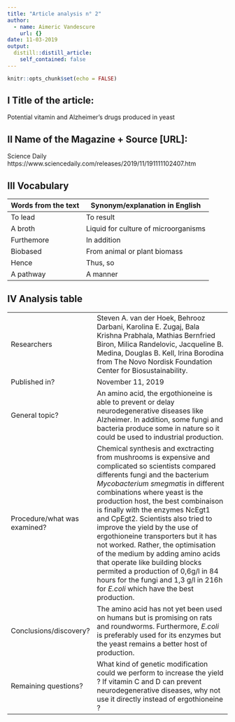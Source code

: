 ```yaml
---
title: "Article analysis n° 2"
author:
  - name: Aimeric Vandescure
    url: {}
date: 11-03-2019
output:
  distill::distill_article:
    self_contained: false
---
```


```r
knitr::opts_chunk$set(echo = FALSE)
```

## I Title of the article: 

Potential vitamin and Alzheimer's drugs produced in yeast


## II Name of the Magazine + Source [URL]:

Science Daily  https://www.sciencedaily.com/releases/2019/11/191111102407.htm


## III Vocabulary 

| Words from the text | Synonym/explanation in English |
| ------------------- | ------------------------------ |
| To lead             | To result                   |
| A broth             | Liquid for culture of microorganisms        |
| Furthemore          | In addition  |
| Biobased            | From animal or plant biomass  |
| Hence               | Thus, so  |
| A pathway      | A manner |

## IV Analysis table 

|                              |                                                                     |
| ---------------------------- | ------------------------------------------------------------------- |
| Researchers                  | Steven A. van der Hoek, Behrooz Darbani, Karolina E. Zugaj, Bala Krishna Prabhala, Mathias Bernfried Biron, Milica Randelovic, Jacqueline B. Medina, Douglas B. Kell, Irina Borodina  from The Novo Nordisk Foundation Center for Biosustainability.                         |
| Published in?                | November 11, 2019                                                       |
| General topic?               |An amino acid, the ergothioneine is able to prevent or delay neurodegenerative diseases like Alzheimer. In addition, some fungi and bacteria produce some in nature so it could be used to industrial production.  |
| Procedure/what was examined? | Chemical synthesis and exctracting from mushrooms is expensive and complicated so scientists compared differents fungi and the bacterium *Mycobacterium smegmatis* in different combinations where yeast is the production host, the best combinaison is finally with the enzymes NcEgt1 and CpEgt2. Scientists also tried to improve the yield by the use of ergothioneine transporters but it has not worked. Rather, the optimisation of the medium by adding amino acids that operate like building blocks permited a production of 0,6g/l in 84 hours for the fungi and 1,3 g/l in 216h for *E.coli* which have the best production.|
| Conclusions/discovery?       |  The amino acid has not yet been used on humans but is promising on rats and roundworms. Furthermore, *E.coli* is preferably used for its enzymes but the yeast remains a better host of production.      |
| Remaining questions?         | What kind of genetic modification could we perform to increase the yield ? If vitamin C and D can prevent neurodegenerative diseases, why not use it directly instead of ergothioneine ?|





